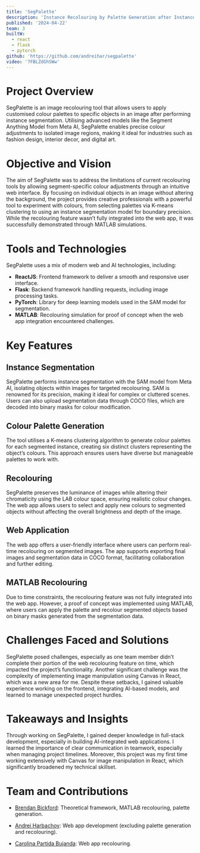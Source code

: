```yaml
---
title: 'SegPalette'
description: 'Instance Recolouring by Palette Generation after Instance Segmentation'
published: '2024-04-22'
team: 3
builtW:
  - react
  - flask
  - pytorch
github: 'https://github.com/andreihar/segpalette'
video: '7FBLZdGhSWw'
---
```


# Project Overview

SegPalette is an image recolouring tool that allows users to apply customised colour palettes to specific objects in an image after performing instance segmentation. Utilising advanced models like the Segment Anything Model from Meta AI, SegPalette enables precise colour adjustments to isolated image regions, making it ideal for industries such as fashion design, interior decor, and digital art.

# Objective and Vision

The aim of SegPalette was to address the limitations of current recolouring tools by allowing segment-specific colour adjustments through an intuitive web interface. By focusing on individual objects in an image without altering the background, the project provides creative professionals with a powerful tool to experiment with colours, from selecting palettes via K-means clustering to using an instance segmentation model for boundary precision. While the recolouring feature wasn’t fully integrated into the web app, it was successfully demonstrated through MATLAB simulations.

# Tools and Technologies

SegPalette uses a mix of modern web and AI technologies, including:

- **ReactJS**: Frontend framework to deliver a smooth and responsive user interface.
- **Flask**: Backend framework handling requests, including image processing tasks.
- **PyTorch**: Library for deep learning models used in the SAM model for segmentation.
- **MATLAB**: Recolouring simulation for proof of concept when the web app integration encountered challenges.

# Key Features

## Instance Segmentation

SegPalette performs instance segmentation with the SAM model from Meta AI, isolating objects within images for targeted recolouring. SAM is renowned for its precision, making it ideal for complex or cluttered scenes. Users can also upload segmentation data through COCO files, which are decoded into binary masks for colour modification.

## Colour Palette Generation

The tool utilises a K-means clustering algorithm to generate colour palettes for each segmented instance, creating six distinct clusters representing the object’s colours. This approach ensures users have diverse but manageable palettes to work with.

## Recolouring

SegPalette preserves the luminance of images while altering their chromaticity using the LAB colour space, ensuring realistic colour changes. The web app allows users to select and apply new colours to segmented objects without affecting the overall brightness and depth of the image.

## Web Application

The web app offers a user-friendly interface where users can perform real-time recolouring on segmented images. The app supports exporting final images and segmentation data in COCO format, facilitating collaboration and further editing.

## MATLAB Recolouring

Due to time constraints, the recolouring feature was not fully integrated into the web app. However, a proof of concept was implemented using MATLAB, where users can apply the palette and recolour segmented objects based on binary masks generated from the segmentation data.

# Challenges Faced and Solutions

SegPalette posed challenges, especially as one team member didn’t complete their portion of the web recolouring feature on time, which impacted the project’s functionality. Another significant challenge was the complexity of implementing image manipulation using Canvas in React, which was a new area for me. Despite these setbacks, I gained valuable experience working on the frontend, integrating AI-based models, and learned to manage unexpected project hurdles.

# Takeaways and Insights

Through working on SegPalette, I gained deeper knowledge in full-stack development, especially in building AI-integrated web applications. I learned the importance of clear communication in teamwork, especially when managing project timelines. Moreover, this project was my first time working extensively with Canvas for image manipulation in React, which significantly broadened my technical skillset.

# Team and Contributions

- [Brendan Bickford](https://github.com/BrenBick): Theoretical framework, MATLAB recolouring, palette generation.

- [Andrei Harbachov](https://www.linkedin.com/in/andreihar/): Web app development (excluding palette generation and recolouring).

- [Carolina Partida Bujanda](https://github.com/caropartida): Web app recolouring.